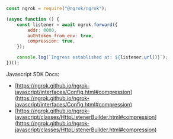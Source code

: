 ```jsx
const ngrok = require("@ngrok/ngrok");

(async function () {
	const listener = await ngrok.forward({
		addr: 8080,
		authtoken_from_env: true,
		compression: true,
	});

	console.log(`Ingress established at: ${listener.url()}`);
})();
```

Javascript SDK Docs:

- [https://ngrok.github.io/ngrok-javascript/interfaces/Config.html#compression](https://ngrok.github.io/ngrok-javascript/interfaces/Config.html#compression)
- [https://ngrok.github.io/ngrok-javascript/classes/HttpListenerBuilder.html#compression](https://ngrok.github.io/ngrok-javascript/classes/HttpListenerBuilder.html#compression)
